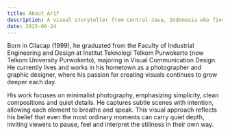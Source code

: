 ```yaml
---
title: About Arif
description: A visual storyteller from Central Java, Indonesia who finds joy in creating art, playing with the camera, canvas and colors, traveling, filming and documenting moments along the way.
date: 2025-06-24
---
```


Born in Cilacap (1999), he graduated from the Faculty of Industrial Engineering and Design at Institut Teknologi Telkom Purwokerto (now Telkom University Purwokerto), majoring in Visual Communication Design. He currently lives and works in his hometown as a photographer and graphic designer, where his passion for creating visuals continues to grow deeper each day.

His work focuses on minimalist photography, emphasizing simplicity, clean compositions and quiet details. He captures subtle scenes with intention, allowing each element to breathe and speak. This visual approach reflects his belief that even the most ordinary moments can carry quiet depth, inviting viewers to pause, feel and interpret the stillness in their own way.
